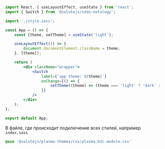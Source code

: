 
<TipCssModules isSass/>

```jsx
import React, { useLayoutEffect, useState } from 'react';
import { Switch } from '@salutejs/sdds-netology';

import './style.sass';

const App = () => {
    const [theme, setTheme] = useState('light');

    useLayoutEffect(() => {
        document.documentElement.className = theme;
    }, [theme]);

    return (
        <div className="wrapper">
            <Switch
                label={`app theme: ${theme}`}
                onChange={() => {
                    setTheme((theme) => (theme === 'light' ? 'dark' : 'light'));
                }}
            />
        </div>
    );
};

export default App;
```

В файле, где происходит подключение всех стилей, например `index.sass`

```sass
@use '@salutejs/plasma-themes/css/plasma_b2c.module.css'
```
